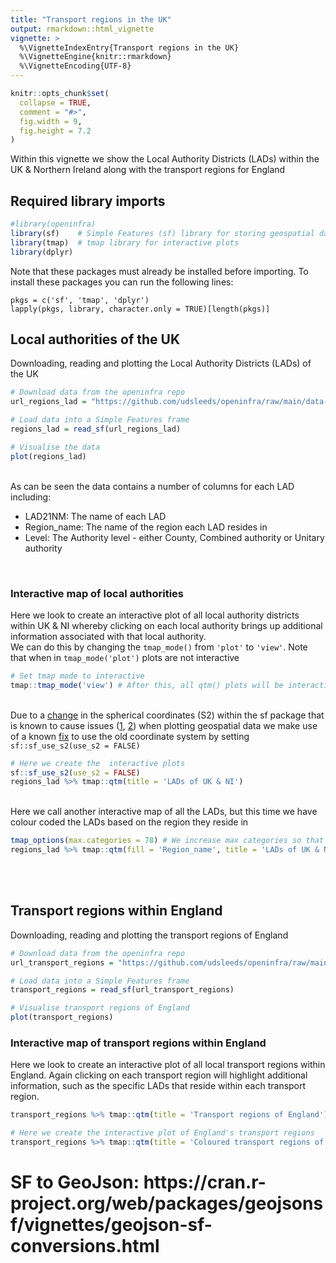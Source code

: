 ```yaml
---
title: "Transport regions in the UK"
output: rmarkdown::html_vignette
vignette: >
  %\VignetteIndexEntry{Transport regions in the UK}
  %\VignetteEngine{knitr::rmarkdown}
  %\VignetteEncoding{UTF-8}
---
```


```r
knitr::opts_chunk$set(
  collapse = TRUE,
  comment = "#>",
  fig.width = 9,
  fig.height = 7.2
)
```

Within this vignette we show the Local Authority Districts (LADs) within the UK & Northern Ireland along with the transport regions for England

## Required library imports

```r
#library(openinfra)
library(sf)    # Simple Features (sf) library for storing geospatial data 
library(tmap)  # tmap library for interactive plots
library(dplyr) 
```
Note that these packages must already be installed before importing. To install these packages you can run the following lines: 
```
pkgs = c('sf', 'tmap', 'dplyr')
lapply(pkgs, library, character.only = TRUE)[length(pkgs)]
```
## Local authorities of the UK

Downloading, reading and plotting the Local Authority Districts (LADs) of the UK

```r
# Download data from the openinfra repo
url_regions_lad = "https://github.com/udsleeds/openinfra/raw/main/data-small/lads_joined_2021.geojson"

# Load data into a Simple Features frame
regions_lad = read_sf(url_regions_lad)

# Visualise the data
plot(regions_lad)
```
<br>
As can be seen the data contains a number of columns for each LAD including: 

* LAD21NM:      The name of each LAD
* Region_name:  The name of the region each LAD resides in
* Level:        The Authority level - either County, Combined authority or Unitary authority

<br>

### Interactive map of local authorities
Here we look to create an interactive plot of all local authority districts within UK & NI whereby clicking on each local authority brings up additional information associated with that local authority. <br> We can do this by changing the ```tmap_mode()``` from `'plot'` to `'view'`. Note that when in `tmap_mode('plot')` plots are not interactive
```r
# Set tmap mode to interactive
tmap::tmap_mode('view') # After this, all qtm() plots will be interactive
```
<br> Due to a [change](https://github.com/r-spatial/sf/issues/1649#issuecomment-860231045) in the spherical coordinates (S2) within the sf package that is known to cause issues ([1](https://github.com/r-tmap/tmap/issues/577), [2](https://github.com/r-tmap/tmap/issues/571)) when plotting geospatial data we make use of a known [fix](https://github.com/r-spatial/sf/issues/1649#issuecomment-860231045) to use the old coordinate system by setting `sf::sf_use_s2(use_s2 = FALSE)`
```r
# Here we create the  interactive plots
sf::sf_use_s2(use_s2 = FALSE)
regions_lad %>% tmap::qtm(title = 'LADs of UK & NI')
```
<br> Here we call another interactive map of all the LADs, but this time we have colour coded the LADs based on the region they reside in
```r
tmap_options(max.categories = 78) # We increase max categories so that every transport region has its own colour
regions_lad %>% tmap::qtm(fill = 'Region_name', title = 'LADs of UK & NI coloured by region')
```
<br><br>

## Transport regions within England

Downloading, reading and plotting the transport regions of England

```r
# Download data from the openinfra repo
url_transport_regions = "https://github.com/udsleeds/openinfra/raw/main/data-small/regions_new.geojson"

# Load data into a Simple Features frame
transport_regions = read_sf(url_transport_regions)

# Visualise transport regions of England
plot(transport_regions)
```

### Interactive map of transport regions within England
Here we look to create an interactive plot of all local transport regions within England. Again clicking on each transport region will highlight additional information, such as the specific LADs that reside within each transport region.
```r
transport_regions %>% tmap::qtm(title = 'Transport regions of England')
```

```r
# Here we create the interactive plot of England's transport regions
transport_regions %>% tmap::qtm(title = 'Coloured transport regions of England', fill = 'Region_name')
```

# SF to GeoJson: https://cran.r-project.org/web/packages/geojsonsf/vignettes/geojson-sf-conversions.html 
